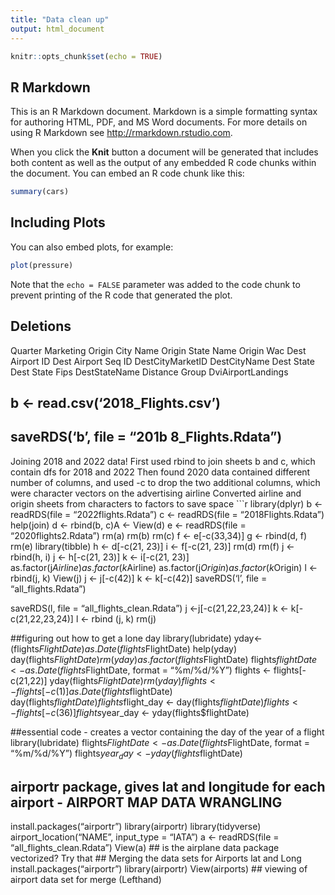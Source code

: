 ```yaml
---
title: "Data clean up"
output: html_document
---
```


```r
knitr::opts_chunk$set(echo = TRUE)
```

## R Markdown

This is an R Markdown document. Markdown is a simple formatting syntax for authoring HTML, PDF, and MS Word documents. For more details on using R Markdown see <http://rmarkdown.rstudio.com>.

When you click the **Knit** button a document will be generated that includes both content as well as the output of any embedded R code chunks within the document. You can embed an R code chunk like this:

```r
summary(cars)
```

## Including Plots

You can also embed plots, for example:

```r
plot(pressure)
```

Note that the `echo = FALSE` parameter was added to the code chunk to prevent printing of the R code that generated the plot.


## Deletions
Quarter
Marketing
Origin City Name
Origin State Name
Origin Wac
Dest Airport ID
Dest Airport Seq ID
DestCityMarketID
DestCityName
Dest State
Dest State Fips
DestStateName
Distance Group
DviAirportLandings

## b <- read.csv('2018_Flights.csv')
##  saveRDS('b', file = "201b 8_Flights.Rdata")




Joining 2018 and 2022 data!
First used rbind to join sheets b and c, which contain dfs for 2018 and 2022
Then found 2020 data contained different number of columns, and used -c to drop the two additional columns, which were character vectors on the advertising airline
Converted airline and origin sheets from characters to factors to save space
```r
library(dplyr)
b <- readRDS(file = "2022flights.Rdata")
c <- readRDS(file = "2018Flights.Rdata")
help(join)
d <- rbind(b, c)A <- 
View(d)
e <- readRDS(file = "2020flights2.Rdata")
rm(a)
rm(b)
rm(c)
f <- e[-c(33,34)]
g <- rbind(d, f)
rm(e)
library(tibble)
h <- d[-c(21, 23)]
i <- f[-c(21, 23)]
rm(d)
rm(f)
j <- rbind(h, i)
j <- h[-c(21, 23)]
k <- i[-c(21, 23)]
as.factor(j$Airline)
as.factor(k$Airline)
as.factor(j$Origin)
as.factor(k$Origin)
l <- rbind(j, k)
View(j)
j <- j[-c(42)]
k <- k[-c(42)]
saveRDS('l', file = "all_flights.Rdata")












saveRDS(l, file = "all_flights_clean.Rdata")
j <-j[-c(21,22,23,24)]
k <- k[-c(21,22,23,24)]
l <- rbind (j, k)
rm(j)


##figuring out how to get a lone day
library(lubridate)
yday<-(flights$FlightDate)
as.Date(flights$FlightDate)
help(yday)
day(flights$FlightDate)
rm(yday)
as.factor(flights$FlightDate)
flights$flightDate<-as.Date(flights$FlightDate, format = "%m/%d/%Y")
flights <- flights[-c(21,22)]
yday(flights$FlightDate)
rm(yday)
flights <- flights[-c(1)]
as.Date(flights$flightDate) 
day(flights$flightDate)
flights$flight_day <- day(flights$flightDate)
flights <- flights[-c(36)]
flights$year_day <- yday(flights$flightDate)

##essential code - creates a vector containing the day of the year of a flight
library(lubridate)
flights$FlightDate<-as.Date(flights$FlightDate, format = "%m/%d/%Y")
flights$year_day <- yday(flights$flightDate)

## airportr package, gives lat and longitude for each airport - AIRPORT MAP DATA WRANGLING
install.packages("airportr")
library(airportr)
library(tidyverse)
airport_location("NAME", input_type = "IATA")
a <- readRDS(file = "all_flights_clean.Rdata")
View(a)
## is the airplane data package vectorized? Try that 
## Merging the data sets for Airports lat and Long
install.packages("airportr")
library(airportr)
View(airports)
## viewing of airport data set for merge (Lefthand)

